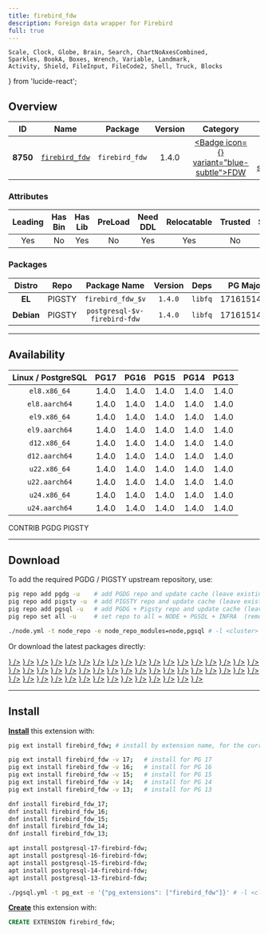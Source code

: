 ```yaml
---
title: firebird_fdw
description: Foreign data wrapper for Firebird
full: true
---
```


    Scale, Clock, Globe, Brain, Search, ChartNoAxesCombined,
    Sparkles, BookA, Boxes, Wrench, Variable, Landmark,
    Activity, Shield, FileInput, FileCode2, Shell, Truck, Blocks
} from 'lucide-react';

## Overview

| <TooltipIconButton tooltip="Extension unique identifier" side="top">ID</TooltipIconButton> | <TooltipIconButton tooltip="Extension name" side="top">Name</TooltipIconButton> | <TooltipIconButton tooltip="Package name for installation" side="top">Package</TooltipIconButton> | <TooltipIconButton tooltip="Latest available extension version" side="top">Version</TooltipIconButton> | <TooltipIconButton tooltip="Extension category" side="top">Category</TooltipIconButton> | <TooltipIconButton tooltip="Open source license" side="top">License</TooltipIconButton> | <TooltipIconButton tooltip="Programming language" side="top">Lang</TooltipIconButton> |
|:--------:|:--------:|:----------:|:--------------:|:---------------------------------------:|:------------------------------------------------------:|:----:|
| **8750** | [`firebird_fdw`](https://github.com/ibarwick/firebird_fdw) | `firebird_fdw` | 1.4.0 | <a href="/ext/fdw" className="no-underline"><Badge icon={<FileInput />} variant="blue-subtle">FDW</Badge></a> | <a href="/ext/list/license#postgresql" className="no-underline"><Badge icon={<Scale />} variant="blue-subtle">PostgreSQL</Badge></a> | <a href="/ext/list/lang#c"><Badge icon={<FileCode2 />} variant="blue-subtle">C</Badge></a> |

### Attributes

| <TooltipIconButton tooltip="The Primary Leading extension in the Package" side="top">Leading</TooltipIconButton> | <TooltipIconButton tooltip="Contains binary utils" side="top">Has Bin</TooltipIconButton> | <TooltipIconButton tooltip="Contains .so shared library files" side="top">Has Lib</TooltipIconButton> | <TooltipIconButton tooltip="Requires preloading via shared_preload_libraries" side="top">PreLoad</TooltipIconButton> | <TooltipIconButton tooltip="Requires CREATE EXTENSION DDL command" side="top">Need DDL</TooltipIconButton> | <TooltipIconButton tooltip="Can be installed in any schema" side="top">Relocatable</TooltipIconButton> | <TooltipIconButton tooltip="Can be created by non-superuser" side="top">Trusted</TooltipIconButton> | <TooltipIconButton tooltip="Schemas used by this extension" side="top">Schemas</TooltipIconButton> |
|:-------:|:-------:|:-------:|:-------:|:--------:|:-----------:|:-------:|:-------:|
| Yes | No | Yes | No | Yes | Yes | No | - |

### Packages

| <TooltipIconButton tooltip="Linux distribution family, EL or Debian" side="top">Distro</TooltipIconButton> | <TooltipIconButton tooltip="Package repository" side="top">Repo</TooltipIconButton> | <TooltipIconButton tooltip="The RPM/DEB Package Name Pattern (replace $v with real pg major)" side="top">Package Name</TooltipIconButton> | <TooltipIconButton tooltip="Latest package version" side="top">Version</TooltipIconButton> | <TooltipIconButton tooltip="RPM/DEB Package dependencies" side="top">Deps</TooltipIconButton> | <TooltipIconButton tooltip="Available in these PostgreSQL Major Versions" side="top">PG Major</TooltipIconButton> |
|:----------:|:--------:|:------------------------:|:-----------:|:------------:|:------------------:|
|   **EL**   | <Badge variant="amber-subtle"><span className="font-bold">PIGSTY</span></Badge> | `firebird_fdw_$v` | `1.4.0` | `libfq` | <Badge variant="green-subtle">17</Badge><Badge variant="green-subtle">16</Badge><Badge variant="green-subtle">15</Badge><Badge variant="green-subtle">14</Badge><Badge variant="green-subtle">13</Badge> |
| **Debian** | <Badge variant="amber-subtle"><span className="font-bold">PIGSTY</span></Badge> | `postgresql-$v-firebird-fdw` | `1.4.0` | `libfq` | <Badge variant="green-subtle">17</Badge><Badge variant="green-subtle">16</Badge><Badge variant="green-subtle">15</Badge><Badge variant="green-subtle">14</Badge><Badge variant="green-subtle">13</Badge> |



------

## Availability

| <TooltipIconButton tooltip="Linux Distro Arch / PostgreSQL Major Version" side="top">Linux / PostgreSQL </TooltipIconButton> | **PG17** | **PG16** | **PG15** | **PG14** | **PG13** |
|:-----:|:-----:|:-----:|:-----:|:-----:|:-----:|
| `el8.x86_64` | <Badge variant="amber-subtle">1.4.0</Badge> | <Badge variant="amber-subtle">1.4.0</Badge> | <Badge variant="amber-subtle">1.4.0</Badge> | <Badge variant="amber-subtle">1.4.0</Badge> | <Badge variant="amber-subtle">1.4.0</Badge> |
| `el8.aarch64` | <Badge variant="amber-subtle">1.4.0</Badge> | <Badge variant="amber-subtle">1.4.0</Badge> | <Badge variant="amber-subtle">1.4.0</Badge> | <Badge variant="amber-subtle">1.4.0</Badge> | <Badge variant="amber-subtle">1.4.0</Badge> |
| `el9.x86_64` | <Badge variant="blue-subtle">1.4.0</Badge> | <Badge variant="amber-subtle">1.4.0</Badge> | <Badge variant="amber-subtle">1.4.0</Badge> | <Badge variant="amber-subtle">1.4.0</Badge> | <Badge variant="amber-subtle">1.4.0</Badge> |
| `el9.aarch64` | <Badge variant="blue-subtle">1.4.0</Badge> | <Badge variant="amber-subtle">1.4.0</Badge> | <Badge variant="amber-subtle">1.4.0</Badge> | <Badge variant="amber-subtle">1.4.0</Badge> | <Badge variant="amber-subtle">1.4.0</Badge> |
| `d12.x86_64` | <Badge variant="amber-subtle">1.4.0</Badge> | <Badge variant="amber-subtle">1.4.0</Badge> | <Badge variant="amber-subtle">1.4.0</Badge> | <Badge variant="amber-subtle">1.4.0</Badge> | <Badge variant="amber-subtle">1.4.0</Badge> |
| `d12.aarch64` | <Badge variant="amber-subtle">1.4.0</Badge> | <Badge variant="amber-subtle">1.4.0</Badge> | <Badge variant="amber-subtle">1.4.0</Badge> | <Badge variant="amber-subtle">1.4.0</Badge> | <Badge variant="amber-subtle">1.4.0</Badge> |
| `u22.x86_64` | <Badge variant="amber-subtle">1.4.0</Badge> | <Badge variant="amber-subtle">1.4.0</Badge> | <Badge variant="amber-subtle">1.4.0</Badge> | <Badge variant="amber-subtle">1.4.0</Badge> | <Badge variant="amber-subtle">1.4.0</Badge> |
| `u22.aarch64` | <Badge variant="amber-subtle">1.4.0</Badge> | <Badge variant="amber-subtle">1.4.0</Badge> | <Badge variant="amber-subtle">1.4.0</Badge> | <Badge variant="amber-subtle">1.4.0</Badge> | <Badge variant="amber-subtle">1.4.0</Badge> |
| `u24.x86_64` | <Badge variant="amber-subtle">1.4.0</Badge> | <Badge variant="amber-subtle">1.4.0</Badge> | <Badge variant="amber-subtle">1.4.0</Badge> | <Badge variant="amber-subtle">1.4.0</Badge> | <Badge variant="amber-subtle">1.4.0</Badge> |
| `u24.aarch64` | <Badge variant="amber-subtle">1.4.0</Badge> | <Badge variant="amber-subtle">1.4.0</Badge> | <Badge variant="amber-subtle">1.4.0</Badge> | <Badge variant="amber-subtle">1.4.0</Badge> | <Badge variant="amber-subtle">1.4.0</Badge> |

<Badge variant="green-subtle"><span className="font-black">CONTRIB</span></Badge> <Badge variant="blue-subtle"><span className="font-black">PGDG</span></Badge> <Badge variant="amber-subtle"><span className="font-black">PIGSTY</span></Badge>

------

## Download

To add the required PGDG / PIGSTY upstream repository, use:

```bash tab="pig"
pig repo add pgdg -u    # add PGDG repo and update cache (leave existing repos)
pig repo add pigsty -u  # add PIGSTY repo and update cache (leave existing repos)
pig repo add pgsql -u   # add PGDG + Pigsty repo and update cache (leave existing repos)
pig repo set all -u     # set repo to all = NODE + PGSQL + INFRA  (remove existing repos)
```
```bash tab="pigsty"
./node.yml -t node_repo -e node_repo_modules=node,pgsql # -l <cluster>
```

Or download the latest packages directly:

<Files>
    <Folder name="el8.x86_64">
        <a href="https://repo.pigsty.io/yum/pgsql/el8.x86_64/firebird_fdw_17-1.4.0-1PIGSTY.el8.x86_64.rpm"><File name="firebird_fdw_17-1.4.0-1PIGSTY.el8.x86_64.rpm" icon={<Package className="text-emerald-500" />} /></a>
        <a href="https://repo.pigsty.io/yum/pgsql/el8.x86_64/firebird_fdw_16-1.4.0-1PIGSTY.el8.x86_64.rpm"><File name="firebird_fdw_16-1.4.0-1PIGSTY.el8.x86_64.rpm" icon={<Package className="text-emerald-500" />} /></a>
        <a href="https://repo.pigsty.io/yum/pgsql/el8.x86_64/firebird_fdw_15-1.4.0-1PIGSTY.el8.x86_64.rpm"><File name="firebird_fdw_15-1.4.0-1PIGSTY.el8.x86_64.rpm" icon={<Package className="text-emerald-500" />} /></a>
        <a href="https://repo.pigsty.io/yum/pgsql/el8.x86_64/firebird_fdw_14-1.4.0-1PIGSTY.el8.x86_64.rpm"><File name="firebird_fdw_14-1.4.0-1PIGSTY.el8.x86_64.rpm" icon={<Package className="text-emerald-500" />} /></a>
        <a href="https://repo.pigsty.io/yum/pgsql/el8.x86_64/firebird_fdw_13-1.4.0-1PIGSTY.el8.x86_64.rpm"><File name="firebird_fdw_13-1.4.0-1PIGSTY.el8.x86_64.rpm" icon={<Package className="text-emerald-500" />} /></a>
    </Folder>
    <Folder name="el8.aarch64">
        <a href="https://repo.pigsty.io/yum/pgsql/el8.aarch64/firebird_fdw_17-1.4.0-1PIGSTY.el8.aarch64.rpm"><File name="firebird_fdw_17-1.4.0-1PIGSTY.el8.aarch64.rpm" icon={<Package className="text-orange-500" />} /></a>
        <a href="https://repo.pigsty.io/yum/pgsql/el8.aarch64/firebird_fdw_16-1.4.0-1PIGSTY.el8.aarch64.rpm"><File name="firebird_fdw_16-1.4.0-1PIGSTY.el8.aarch64.rpm" icon={<Package className="text-orange-500" />} /></a>
        <a href="https://repo.pigsty.io/yum/pgsql/el8.aarch64/firebird_fdw_15-1.4.0-1PIGSTY.el8.aarch64.rpm"><File name="firebird_fdw_15-1.4.0-1PIGSTY.el8.aarch64.rpm" icon={<Package className="text-orange-500" />} /></a>
        <a href="https://repo.pigsty.io/yum/pgsql/el8.aarch64/firebird_fdw_14-1.4.0-1PIGSTY.el8.aarch64.rpm"><File name="firebird_fdw_14-1.4.0-1PIGSTY.el8.aarch64.rpm" icon={<Package className="text-orange-500" />} /></a>
        <a href="https://repo.pigsty.io/yum/pgsql/el8.aarch64/firebird_fdw_13-1.4.0-1PIGSTY.el8.aarch64.rpm"><File name="firebird_fdw_13-1.4.0-1PIGSTY.el8.aarch64.rpm" icon={<Package className="text-orange-500" />} /></a>
    </Folder>
    <Folder name="el9.x86_64">
        <a href="https://download.postgresql.org/pub/repos/yum/17/redhat/rhel-9-x86_64/firebird_fdw_17-1.4.0-3PGDG.rhel9.x86_64.rpm"><File name="firebird_fdw_17-1.4.0-3PGDG.rhel9.x86_64.rpm" icon={<Package className="text-emerald-500" />} /></a>
        <a href="https://repo.pigsty.io/yum/pgsql/el9.x86_64/firebird_fdw_16-1.4.0-1PIGSTY.el9.x86_64.rpm"><File name="firebird_fdw_16-1.4.0-1PIGSTY.el9.x86_64.rpm" icon={<Package className="text-emerald-500" />} /></a>
        <a href="https://repo.pigsty.io/yum/pgsql/el9.x86_64/firebird_fdw_15-1.4.0-1PIGSTY.el9.x86_64.rpm"><File name="firebird_fdw_15-1.4.0-1PIGSTY.el9.x86_64.rpm" icon={<Package className="text-emerald-500" />} /></a>
        <a href="https://repo.pigsty.io/yum/pgsql/el9.x86_64/firebird_fdw_14-1.4.0-1PIGSTY.el9.x86_64.rpm"><File name="firebird_fdw_14-1.4.0-1PIGSTY.el9.x86_64.rpm" icon={<Package className="text-emerald-500" />} /></a>
        <a href="https://repo.pigsty.io/yum/pgsql/el9.x86_64/firebird_fdw_13-1.4.0-1PIGSTY.el9.x86_64.rpm"><File name="firebird_fdw_13-1.4.0-1PIGSTY.el9.x86_64.rpm" icon={<Package className="text-emerald-500" />} /></a>
    </Folder>
    <Folder name="el9.aarch64">
        <a href="https://download.postgresql.org/pub/repos/yum/17/redhat/rhel-9-aarch64/firebird_fdw_17-1.4.0-3PGDG.rhel9.aarch64.rpm"><File name="firebird_fdw_17-1.4.0-3PGDG.rhel9.aarch64.rpm" icon={<Package className="text-orange-500" />} /></a>
        <a href="https://repo.pigsty.io/yum/pgsql/el9.aarch64/firebird_fdw_16-1.4.0-1PIGSTY.el9.aarch64.rpm"><File name="firebird_fdw_16-1.4.0-1PIGSTY.el9.aarch64.rpm" icon={<Package className="text-orange-500" />} /></a>
        <a href="https://repo.pigsty.io/yum/pgsql/el9.aarch64/firebird_fdw_15-1.4.0-1PIGSTY.el9.aarch64.rpm"><File name="firebird_fdw_15-1.4.0-1PIGSTY.el9.aarch64.rpm" icon={<Package className="text-orange-500" />} /></a>
        <a href="https://repo.pigsty.io/yum/pgsql/el9.aarch64/firebird_fdw_14-1.4.0-1PIGSTY.el9.aarch64.rpm"><File name="firebird_fdw_14-1.4.0-1PIGSTY.el9.aarch64.rpm" icon={<Package className="text-orange-500" />} /></a>
        <a href="https://repo.pigsty.io/yum/pgsql/el9.aarch64/firebird_fdw_13-1.4.0-1PIGSTY.el9.aarch64.rpm"><File name="firebird_fdw_13-1.4.0-1PIGSTY.el9.aarch64.rpm" icon={<Package className="text-orange-500" />} /></a>
    </Folder>
    <Folder name="d12.x86_64">
        <a href="https://repo.pigsty.io/apt/pgsql/bookworm/pool/main/f/firebird-fdw/postgresql-17-firebird-fdw_1.4.0-1PIGSTY~bookworm_amd64.deb"><File name="postgresql-17-firebird-fdw_1.4.0-1PIGSTY~bookworm_amd64.deb" icon={<Box className="text-emerald-500" />} /></a>
        <a href="https://repo.pigsty.io/apt/pgsql/bookworm/pool/main/f/firebird-fdw/postgresql-16-firebird-fdw_1.4.0-1PIGSTY~bookworm_amd64.deb"><File name="postgresql-16-firebird-fdw_1.4.0-1PIGSTY~bookworm_amd64.deb" icon={<Box className="text-emerald-500" />} /></a>
        <a href="https://repo.pigsty.io/apt/pgsql/bookworm/pool/main/f/firebird-fdw/postgresql-15-firebird-fdw_1.4.0-1PIGSTY~bookworm_amd64.deb"><File name="postgresql-15-firebird-fdw_1.4.0-1PIGSTY~bookworm_amd64.deb" icon={<Box className="text-emerald-500" />} /></a>
        <a href="https://repo.pigsty.io/apt/pgsql/bookworm/pool/main/f/firebird-fdw/postgresql-14-firebird-fdw_1.4.0-1PIGSTY~bookworm_amd64.deb"><File name="postgresql-14-firebird-fdw_1.4.0-1PIGSTY~bookworm_amd64.deb" icon={<Box className="text-emerald-500" />} /></a>
        <a href="https://repo.pigsty.io/apt/pgsql/bookworm/pool/main/f/firebird-fdw/postgresql-13-firebird-fdw_1.4.0-1PIGSTY~bookworm_amd64.deb"><File name="postgresql-13-firebird-fdw_1.4.0-1PIGSTY~bookworm_amd64.deb" icon={<Box className="text-emerald-500" />} /></a>
    </Folder>
    <Folder name="d12.aarch64">
        <a href="https://repo.pigsty.io/apt/pgsql/bookworm/pool/main/f/firebird-fdw/postgresql-17-firebird-fdw_1.4.0-1PIGSTY~bookworm_arm64.deb"><File name="postgresql-17-firebird-fdw_1.4.0-1PIGSTY~bookworm_arm64.deb" icon={<Box className="text-orange-500" />} /></a>
        <a href="https://repo.pigsty.io/apt/pgsql/bookworm/pool/main/f/firebird-fdw/postgresql-16-firebird-fdw_1.4.0-1PIGSTY~bookworm_arm64.deb"><File name="postgresql-16-firebird-fdw_1.4.0-1PIGSTY~bookworm_arm64.deb" icon={<Box className="text-orange-500" />} /></a>
        <a href="https://repo.pigsty.io/apt/pgsql/bookworm/pool/main/f/firebird-fdw/postgresql-15-firebird-fdw_1.4.0-1PIGSTY~bookworm_arm64.deb"><File name="postgresql-15-firebird-fdw_1.4.0-1PIGSTY~bookworm_arm64.deb" icon={<Box className="text-orange-500" />} /></a>
        <a href="https://repo.pigsty.io/apt/pgsql/bookworm/pool/main/f/firebird-fdw/postgresql-14-firebird-fdw_1.4.0-1PIGSTY~bookworm_arm64.deb"><File name="postgresql-14-firebird-fdw_1.4.0-1PIGSTY~bookworm_arm64.deb" icon={<Box className="text-orange-500" />} /></a>
        <a href="https://repo.pigsty.io/apt/pgsql/bookworm/pool/main/f/firebird-fdw/postgresql-13-firebird-fdw_1.4.0-1PIGSTY~bookworm_arm64.deb"><File name="postgresql-13-firebird-fdw_1.4.0-1PIGSTY~bookworm_arm64.deb" icon={<Box className="text-orange-500" />} /></a>
    </Folder>
    <Folder name="u22.x86_64">
        <a href="https://repo.pigsty.io/apt/pgsql/jammy/pool/main/f/firebird-fdw/postgresql-17-firebird-fdw_1.4.0-1PIGSTY~jammy_amd64.deb"><File name="postgresql-17-firebird-fdw_1.4.0-1PIGSTY~jammy_amd64.deb" icon={<Box className="text-emerald-500" />} /></a>
        <a href="https://repo.pigsty.io/apt/pgsql/jammy/pool/main/f/firebird-fdw/postgresql-16-firebird-fdw_1.4.0-1PIGSTY~jammy_amd64.deb"><File name="postgresql-16-firebird-fdw_1.4.0-1PIGSTY~jammy_amd64.deb" icon={<Box className="text-emerald-500" />} /></a>
        <a href="https://repo.pigsty.io/apt/pgsql/jammy/pool/main/f/firebird-fdw/postgresql-15-firebird-fdw_1.4.0-1PIGSTY~jammy_amd64.deb"><File name="postgresql-15-firebird-fdw_1.4.0-1PIGSTY~jammy_amd64.deb" icon={<Box className="text-emerald-500" />} /></a>
        <a href="https://repo.pigsty.io/apt/pgsql/jammy/pool/main/f/firebird-fdw/postgresql-14-firebird-fdw_1.4.0-1PIGSTY~jammy_amd64.deb"><File name="postgresql-14-firebird-fdw_1.4.0-1PIGSTY~jammy_amd64.deb" icon={<Box className="text-emerald-500" />} /></a>
        <a href="https://repo.pigsty.io/apt/pgsql/jammy/pool/main/f/firebird-fdw/postgresql-13-firebird-fdw_1.4.0-1PIGSTY~jammy_amd64.deb"><File name="postgresql-13-firebird-fdw_1.4.0-1PIGSTY~jammy_amd64.deb" icon={<Box className="text-emerald-500" />} /></a>
    </Folder>
    <Folder name="u22.aarch64">
        <a href="https://repo.pigsty.io/apt/pgsql/jammy/pool/main/f/firebird-fdw/postgresql-17-firebird-fdw_1.4.0-1PIGSTY~jammy_arm64.deb"><File name="postgresql-17-firebird-fdw_1.4.0-1PIGSTY~jammy_arm64.deb" icon={<Box className="text-orange-500" />} /></a>
        <a href="https://repo.pigsty.io/apt/pgsql/jammy/pool/main/f/firebird-fdw/postgresql-16-firebird-fdw_1.4.0-1PIGSTY~jammy_arm64.deb"><File name="postgresql-16-firebird-fdw_1.4.0-1PIGSTY~jammy_arm64.deb" icon={<Box className="text-orange-500" />} /></a>
        <a href="https://repo.pigsty.io/apt/pgsql/jammy/pool/main/f/firebird-fdw/postgresql-15-firebird-fdw_1.4.0-1PIGSTY~jammy_arm64.deb"><File name="postgresql-15-firebird-fdw_1.4.0-1PIGSTY~jammy_arm64.deb" icon={<Box className="text-orange-500" />} /></a>
        <a href="https://repo.pigsty.io/apt/pgsql/jammy/pool/main/f/firebird-fdw/postgresql-14-firebird-fdw_1.4.0-1PIGSTY~jammy_arm64.deb"><File name="postgresql-14-firebird-fdw_1.4.0-1PIGSTY~jammy_arm64.deb" icon={<Box className="text-orange-500" />} /></a>
        <a href="https://repo.pigsty.io/apt/pgsql/jammy/pool/main/f/firebird-fdw/postgresql-13-firebird-fdw_1.4.0-1PIGSTY~jammy_arm64.deb"><File name="postgresql-13-firebird-fdw_1.4.0-1PIGSTY~jammy_arm64.deb" icon={<Box className="text-orange-500" />} /></a>
    </Folder>
    <Folder name="u24.x86_64">
        <a href="https://repo.pigsty.io/apt/pgsql/noble/pool/main/f/firebird-fdw/postgresql-17-firebird-fdw_1.4.0-1PIGSTY~noble_amd64.deb"><File name="postgresql-17-firebird-fdw_1.4.0-1PIGSTY~noble_amd64.deb" icon={<Box className="text-emerald-500" />} /></a>
        <a href="https://repo.pigsty.io/apt/pgsql/noble/pool/main/f/firebird-fdw/postgresql-16-firebird-fdw_1.4.0-1PIGSTY~noble_amd64.deb"><File name="postgresql-16-firebird-fdw_1.4.0-1PIGSTY~noble_amd64.deb" icon={<Box className="text-emerald-500" />} /></a>
        <a href="https://repo.pigsty.io/apt/pgsql/noble/pool/main/f/firebird-fdw/postgresql-15-firebird-fdw_1.4.0-1PIGSTY~noble_amd64.deb"><File name="postgresql-15-firebird-fdw_1.4.0-1PIGSTY~noble_amd64.deb" icon={<Box className="text-emerald-500" />} /></a>
        <a href="https://repo.pigsty.io/apt/pgsql/noble/pool/main/f/firebird-fdw/postgresql-14-firebird-fdw_1.4.0-1PIGSTY~noble_amd64.deb"><File name="postgresql-14-firebird-fdw_1.4.0-1PIGSTY~noble_amd64.deb" icon={<Box className="text-emerald-500" />} /></a>
        <a href="https://repo.pigsty.io/apt/pgsql/noble/pool/main/f/firebird-fdw/postgresql-13-firebird-fdw_1.4.0-1PIGSTY~noble_amd64.deb"><File name="postgresql-13-firebird-fdw_1.4.0-1PIGSTY~noble_amd64.deb" icon={<Box className="text-emerald-500" />} /></a>
    </Folder>
    <Folder name="u24.aarch64">
        <a href="https://repo.pigsty.io/apt/pgsql/noble/pool/main/f/firebird-fdw/postgresql-17-firebird-fdw_1.4.0-1PIGSTY~noble_arm64.deb"><File name="postgresql-17-firebird-fdw_1.4.0-1PIGSTY~noble_arm64.deb" icon={<Box className="text-orange-500" />} /></a>
        <a href="https://repo.pigsty.io/apt/pgsql/noble/pool/main/f/firebird-fdw/postgresql-16-firebird-fdw_1.4.0-1PIGSTY~noble_arm64.deb"><File name="postgresql-16-firebird-fdw_1.4.0-1PIGSTY~noble_arm64.deb" icon={<Box className="text-orange-500" />} /></a>
        <a href="https://repo.pigsty.io/apt/pgsql/noble/pool/main/f/firebird-fdw/postgresql-15-firebird-fdw_1.4.0-1PIGSTY~noble_arm64.deb"><File name="postgresql-15-firebird-fdw_1.4.0-1PIGSTY~noble_arm64.deb" icon={<Box className="text-orange-500" />} /></a>
        <a href="https://repo.pigsty.io/apt/pgsql/noble/pool/main/f/firebird-fdw/postgresql-14-firebird-fdw_1.4.0-1PIGSTY~noble_arm64.deb"><File name="postgresql-14-firebird-fdw_1.4.0-1PIGSTY~noble_arm64.deb" icon={<Box className="text-orange-500" />} /></a>
        <a href="https://repo.pigsty.io/apt/pgsql/noble/pool/main/f/firebird-fdw/postgresql-13-firebird-fdw_1.4.0-1PIGSTY~noble_arm64.deb"><File name="postgresql-13-firebird-fdw_1.4.0-1PIGSTY~noble_arm64.deb" icon={<Box className="text-orange-500" />} /></a>
    </Folder>
</Files>

------

## Install

[**Install**](/docs/pgsql/extension/install) this extension with:

```bash tab="pig"
pig ext install firebird_fdw; # install by extension name, for the current active PG version

pig ext install firebird_fdw -v 17;   # install for PG 17
pig ext install firebird_fdw -v 16;   # install for PG 16
pig ext install firebird_fdw -v 15;   # install for PG 15
pig ext install firebird_fdw -v 14;   # install for PG 14
pig ext install firebird_fdw -v 13;   # install for PG 13
```
```bash tab="yum" 
dnf install firebird_fdw_17;
dnf install firebird_fdw_16;
dnf install firebird_fdw_15;
dnf install firebird_fdw_14;
dnf install firebird_fdw_13;
```
```bash tab="apt" 
apt install postgresql-17-firebird-fdw;
apt install postgresql-16-firebird-fdw;
apt install postgresql-15-firebird-fdw;
apt install postgresql-14-firebird-fdw;
apt install postgresql-13-firebird-fdw;
```
```bash tab="ansible"
./pgsql.yml -t pg_ext -e '{"pg_extensions": ["firebird_fdw"]}' # -l <cls>
```

[**Create**](/docs/pgsql/extension/create) this extension with:

```sql
CREATE EXTENSION firebird_fdw;
```


